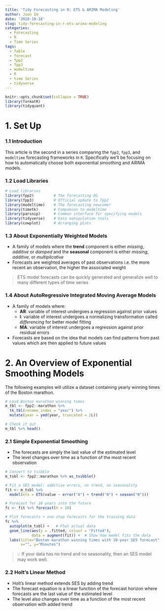 ```yaml
---
title: 'Tidy Forecasting in R: ETS & ARIMA Modeling'
author: Joon Im
date: '2020-10-18'
slug: tidy-forecasting-in-r-ets-arima-modeling
categories:
  - Forecasting
  - R
  - Time Series
tags:
  - fable
  - forecast
  - fpp2
  - fpp3
  - modeltime
  - R
  - time Series
  - tidyverse
---
```


```r
knitr::opts_chunk$set(collapse = TRUE)
library(formatR)
library(tidyquant)
```

# 1. Set Up

### 1.1 Introduction

This article is the second in a series comparing the `fpp2`, `fpp3`, and `modeltime` forecasting frameworks in `R`. Specifically we'll be focusing on how to automatically choose both exponential smoothing and ARIMA models. 

### 1.2 Load Libraries

```r
# Load libraries
library(fpp2)         # The forecasting OG
library(fpp3)         # Official update to fpp2
library(modeltime)    # The forecasting newcomer
library(timetk)       # Companion to modeltime
library(parsnip)      # Common interface for specifying models
library(tidyverse)    # Data manipulation tools
library(cowplot)      # Arranging plots
```

### 1.3 About Exponentially Weighted Models

- A family of models where the **trend** component is either *missing*, *additive* or *damped* and the **seasonal** component is either *missing*, *additive*, or *multiplicative*
- Forecasts are weighted averages of past observations i.e. the more recent an observation, the higher the associated weight

> ETS model forecasts can be quickly generated and generalize well to many different types of time series

### 1.4 About AutoRegressive Integrated Moving Average Models

- A family of models where:
  - **AR**: variable of interest undergoes a regression against prior values
  - **I**: variable of interest undergoes a normalizing transformation called *differencing* for better model fitting
  - **MA**: variable of interest undergoes a regression against prior residual errors 
- Forecasts are based on the idea that models can find patterns from past values which are then applied to future values

# 2. An Overview of Exponential Smoothing Models

The following examples will utilize a dataset containing yearly winning times of the Boston marathon.

```r
# Load Boston marathon winning times 
m_tbl <- fpp2::marathon %>%
  tk_tbl(rename_index = "year") %>%
  mutate(year = ymd(year, truncated = 2L))

# Check it out
m_tbl %>% head()
```

### 2.1 Simple Exponential Smoothing

- The forecasts are simply the last value of the estimated level
- The level changes over time as a function of the most recent observation

```r
# Convert to tsibble
m_tsbl <- fpp2::marathon %>% as_tsibble()

# Fit a SES model: additive errors, no trend, no seasonality
fit <- m_tsbl %>%
  model(ets = ETS(value ~ error("A") + trend("N") + season("N")))

# Forecast for 10 years into the future
fc <- fit %>% forecast(h = 10)

# Plot forecasts + one-step forecasts for the training data
fc %>%
  autoplot(m_tsbl) +   # Plot actual data 
  geom_line(aes(y = .fitted, colour = "Fitted"),  
            data = augment(fit)) +  # Show how model fits the data
  labs(title="Boston marathon winning times with 10-year SES forecast",
       x="", y="Minutes") 
```

> 💡 If your data has no trend and no seasonality, then an SES model may work well.

### 2.2 Holt's Linear Method

- Holt’s linear method extends SES by adding trend
- The forecast equation is a linear function of the forecast horizon where forecasts are the last value of the estimated level
- The level also changes over time as a function of the most recent observation with added trend





















